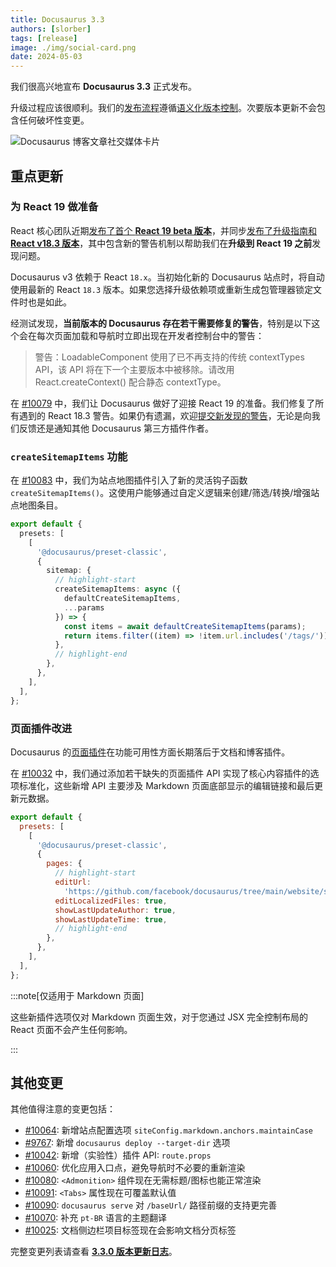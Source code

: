 ```yaml
---
title: Docusaurus 3.3
authors: [slorber]
tags: [release]
image: ./img/social-card.png
date: 2024-05-03
---
```


我们很高兴地宣布 **Docusaurus 3.3** 正式发布。

升级过程应该很顺利。我们的[发布流程](/community/release-process)遵循[语义化版本控制](https://semver.org/)。次要版本更新不会包含任何破坏性变更。

![Docusaurus 博客文章社交媒体卡片](./img/social-card.png)

<!--truncate-->


## 重点更新

### 为 React 19 做准备

React 核心团队近期[发布了首个 **React 19 beta 版本**](https://react.dev/blog/2024/04/25/react-19)，并同步[发布了升级指南和 **React v18.3 版本**](https://react.dev/blog/2024/04/25/react-19-upgrade-guide)，其中包含新的警告机制以帮助我们在**升级到 React 19 之前**发现问题。

Docusaurus v3 依赖于 React `18.x`。当初始化新的 Docusaurus 站点时，将自动使用最新的 React `18.3` 版本。如果您选择升级依赖项或重新生成包管理器锁定文件时也是如此。

经测试发现，**当前版本的 Docusaurus 存在若干需要修复的警告**，特别是以下这个会在每次页面加载和导航时立即出现在开发者控制台中的警告：

> 警告：LoadableComponent 使用了已不再支持的传统 contextTypes API，该 API 将在下一个主要版本中被移除。请改用 React.createContext() 配合静态 contextType。

在 [#10079](https://github.com/facebook/docusaurus/pull/10079) 中，我们让 Docusaurus 做好了迎接 React 19 的准备。我们修复了所有遇到的 React 18.3 警告。如果仍有遗漏，欢迎[提交新发现的警告](https://github.com/facebook/docusaurus/issues/10099)，无论是向我们反馈还是通知其他 Docusaurus 第三方插件作者。

### `createSitemapItems` 功能

在 [#10083](https://github.com/facebook/docusaurus/pull/10083) 中，我们为站点地图插件引入了新的灵活钩子函数 `createSitemapItems()`。这使用户能够通过自定义逻辑来创建/筛选/转换/增强站点地图条目。

```ts
export default {
  presets: [
    [
      '@docusaurus/preset-classic',
      {
        sitemap: {
          // highlight-start
          createSitemapItems: async ({
            defaultCreateSitemapItems,
            ...params
          }) => {
            const items = await defaultCreateSitemapItems(params);
            return items.filter((item) => !item.url.includes('/tags/'));
          },
          // highlight-end
        },
      },
    ],
  ],
};
```

### 页面插件改进

Docusaurus 的[页面插件](/docs/api/plugins/@docusaurus/plugin-content-pages)在功能可用性方面长期落后于文档和博客插件。

在 [#10032](https://github.com/facebook/docusaurus/pull/10032) 中，我们通过添加若干缺失的页面插件 API 实现了核心内容插件的选项标准化，这些新增 API 主要涉及 Markdown 页面底部显示的编辑链接和最后更新元数据。

```js
export default {
  presets: [
    [
      '@docusaurus/preset-classic',
      {
        pages: {
          // highlight-start
          editUrl:
            'https://github.com/facebook/docusaurus/tree/main/website/src/pages',
          editLocalizedFiles: true,
          showLastUpdateAuthor: true,
          showLastUpdateTime: true,
          // highlight-end
        },
      },
    ],
  ],
};
```

<IframeWindow url="/examples/markdownPageExample" />

:::note[仅适用于 Markdown 页面]

这些新插件选项仅对 Markdown 页面生效，对于您通过 JSX 完全控制布局的 React 页面不会产生任何影响。

:::

## 其他变更

其他值得注意的变更包括：

- [#10064](https://github.com/facebook/docusaurus/pull/10064): 新增站点配置选项 `siteConfig.markdown.anchors.maintainCase`
- [#9767](https://github.com/facebook/docusaurus/pull/9767): 新增 `docusaurus deploy --target-dir` 选项
- [#10042](https://github.com/facebook/docusaurus/pull/10042): 新增（实验性）插件 API: `route.props`
- [#10060](https://github.com/facebook/docusaurus/pull/10060): 优化应用入口点，避免导航时不必要的重新渲染
- [#10080](https://github.com/facebook/docusaurus/pull/10080): `<Admonition>` 组件现在无需标题/图标也能正常渲染
- [#10091](https://github.com/facebook/docusaurus/pull/10091): `<Tabs>` 属性现在可覆盖默认值
- [#10090](https://github.com/facebook/docusaurus/pull/10090): `docusaurus serve` 对 `/baseUrl/` 路径前缀的支持更完善
- [#10070](https://github.com/facebook/docusaurus/pull/10070): 补充 `pt-BR` 语言的主题翻译
- [#10025](https://github.com/facebook/docusaurus/pull/10025): 文档侧边栏项目标签现在会影响文档分页标签

完整变更列表请查看 **[3.3.0 版本更新日志](/changelog/3.3.0)**。